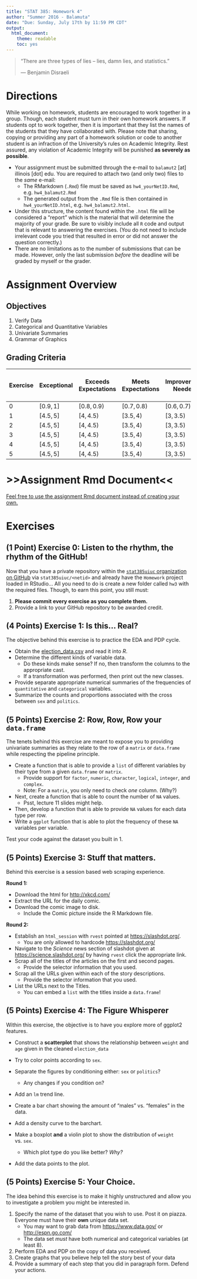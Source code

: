 ```yaml
---
title: "STAT 385: Homework 4"
author: "Summer 2016 - Balamuta"
date: "Due: Sunday, July 17th by 11:59 PM CDT"
output:
  html_document:
    theme: readable
    toc: yes
---
```


> "There are three types of lies -- lies, damn lies, and statistics."
>
> --- Benjamin Disraeli

# Directions

While working on homework, students are encouraged to work together in a group. Though, each student must turn in their own homework answers.  If students opt to work together, then it is important that they list the names of the students that they have collaborated with. Please note that sharing, copying or providing any part of a homework solution or code to another student is an infraction of the University’s rules on Academic Integrity. Rest assured, any violation of Academic Integrity will be punished **as severely as possible**.

* Your assignment must be submitted through the e-mail to `balamut2` [at] illinois [dot] edu. You are required to attach two (and only two) files to the *same* e-mail:
    * The RMarkdown (`.Rmd`) file must be saved as `hw4_yourNetID.Rmd`, e.g.  `hw4_balamut2.Rmd`
    * The generated output from the `.Rmd` file is then contained in `hw4_yourNetID.html`, e.g. `hw4_balamut2.html`.
* Under this structure, the content found within the `.html` file will be considered a "report" which is the material that will determine the majority of your grade. Be sure to visibly include all `R` code and output that is relevant to answering the exercises. (You do not need to include irrelevant code you tried that resulted in error or did not answer the question correctly.)
* There are no limitations as to the number of submissions that can be made. However, only the last submission *before* the deadline will be graded by myself or the grader.

# Assignment Overview

## Objectives

1. Verify Data
1. Categorical and Quantitative Variables
1. Univariate Summaries
1. Grammar of Graphics

## Grading Criteria


| Exercise | Exceptional | Exceeds Expectations |  Meets Expectations | Improvement Needed  | Unsatisfactory | Total Number of Points |
|----------|-------------|----------------------|---------------------|---------------------|----------------|------------------------|
|    0     |  $[0.9,1]$  | $[0.8,0.9)$          | $[0.7,0.8)$         |  $[0.6,0.7)$        | $[0,0.6)$      |           1            |
|    1     |  $[4.5,5]$  | $[4,4.5)$            | $[3.5,4)$           |  $[3,3.5)$          | $[0,3)$        |           4            |
|    2     |  $[4.5,5]$  | $[4,4.5)$            | $[3.5,4)$           |  $[3,3.5)$          | $[0,3)$        |           5            |
|    3     |  $[4.5,5]$  | $[4,4.5)$            | $[3.5,4)$           |  $[3,3.5)$          | $[0,3)$        |           5            |
|    4     |  $[4.5,5]$  | $[4,4.5)$            | $[3.5,4)$           |  $[3,3.5)$          | $[0,3)$        |           5            |
|    5     |  $[4.5,5]$  | $[4,4.5)$            | $[3.5,4)$           |  $[3,3.5)$          | $[0,3)$        |           5            |

# >>Assignment Rmd Document<<

[Feel free to use the assignment Rmd document instead of creating your own.](/assets/hw/hw4/hw4.Rmd)

# Exercises


## (1 Point) Exercise 0: Listen to the rhythm, the rhythm of the GitHub!

Now that you have a private repository within the [`stat385uiuc` organization on GitHub](https://github.com/stat385uiuc)
via `stat385uiuc/<netid>` and already have the `Homework` project loaded in RStudio... All you need to do is create a new folder called `hw3` with the required files. Though, to earn this point, you still must:

1. **Please commit every exercise as you complete them.**
1. Provide a link to your GitHub repository to be awarded credit.

## (4 Points) Exercise 1: Is this... Real?

The objective behind this exercise is to practice the EDA and PDP cycle.

- Obtain the [election_data.csv](/assets/hw/hw4/data/election_data.csv) and read it into *R*.
- Determine the different kinds of variable data.
   - Do these kinds make sense? If no, then transform the columns to the appropriate cast.
   - If a transformation was performed, then print out the new classes.
- Provide separate appropriate numerical summaries of the frequencies of 
`quantitative` and `categorical` variables.
- Summarize the counts and proportions associated with the cross between
`sex` and `politics`.

## (5 Points) Exercise 2: Row, Row, Row your `data.frame`

The tenets behind this exercise are meant to expose you to providing univariate
summaries as they relate to the row of a `matrix` or `data.frame` while respecting
the pipeline principle. 

- Create a function that is able to provide a `list` of different variables by their type from a given `data.frame` or `matrix`.
    - Provide support for `factor`, `numeric`, `character`, `logical`, `integer`, and `complex`.
    - Note: For a `matrix`, you only need to check *one* column. (Why?)
- Next, create a function that is able to count the number of `NA` values. 
    - Psst, lecture 11 slides might help.
- Then, develop a function that is able to provide `NA` values for each data type per row.
- Write a `ggplot` function that is able to plot the frequency of these `NA` variables per variable.

Test your code against the dataset you built in 1. 

## (5 Points) Exercise 3: Stuff that matters.

Behind this exercise is a session based web scraping experience.

**Round 1:**
 
- Download the html for <http://xkcd.com/>
- Extract the URL for the daily comic.
- Download the comic image to disk.
    - Include the Comic picture inside the R Markdown file.

**Round 2:**

- Establish an `html_session` with `rvest` pointed at <https://slashdot.org/>.
    - You are only allowed to hardcode <https://slashdot.org/>
- Navigate to the *Science* news section of slashdot given at 
<https://science.slashdot.org/> by having `rvest` click the appropriate link.
- Scrap all of the titles of the articles on the first and second pages.
    - Provide the selector information that you used.
- Scrap all the URLs given within each of the story descriptions.
    - Provide the selector information that you used.
- List the URLs next to the Titles.
    - You can embed a `list` with the titles inside a `data.frame`!

## (5 Points) Exercise 4: The Figure Whisperer

Within this exercise, the objective is to have you explore more of ggplot2
features.

- Construct a **scatterplot** that shows the relationship between `weight` and
`age` given in the cleaned `election_data`
- Try to color points according to `sex`.
- Separate the figures by conditioning either: `sex` or `politics`?
    - Any changes if you condition on?
- Add an `lm` trend line.


- Create a bar chart showing the amount of "males" vs. "females" in the data.
- Add a density curve to the barchart.

- Make a boxplot **and** a violin plot to show the distribution of `weight` vs. `sex`.
    - Which plot type do you like better? *Why?*
- Add the data points to the plot.


## (5 Points) Exercise 5: Your Choice.

The idea behind this exercise is to make it highly unstructured and allow you
to investigate a problem you might be interested in.

1. Specify the name of the dataset that you wish to use. Post it on piazza. Everyone
must have their **own** unique data set.
    - You may want to grab data from <https://www.data.gov/> or <http://espn.go.com/>
    - The data set *must* have both numerical and categorical variables (at least 8).
2. Perform EDA and PDP on the copy of data you received.
3. Create graphs that you believe help tell the story best of your data
4. Provide a summary of each step that you did in paragraph form. Defend your actions.
